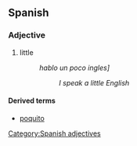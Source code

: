 ==Spanish==
===Adjective===
# little
#:''hablo un poco ingles]''
#::''I speak a little English''

====Derived terms====
*[[poquito]]

[[Category:Spanish adjectives]]